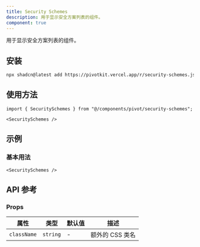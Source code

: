 ```yaml
---
title: Security Schemes
description: 用于显示安全方案列表的组件。
component: true
---
```


用于显示安全方案列表的组件。

<ComponentPreview name="security-schemes-demo" />

## 安装

```bash
npx shadcn@latest add https://pivotkit.vercel.app/r/security-schemes.json
```

## 使用方法

```tsx
import { SecuritySchemes } from "@/components/pivot/security-schemes";
```

```tsx
<SecuritySchemes />
```

## 示例

### 基本用法

```tsx
<SecuritySchemes />
```

## API 参考

### Props

| 属性        | 类型     | 默认值 | 描述            |
| ----------- | -------- | ------ | --------------- |
| `className` | `string` | -      | 额外的 CSS 类名 |
